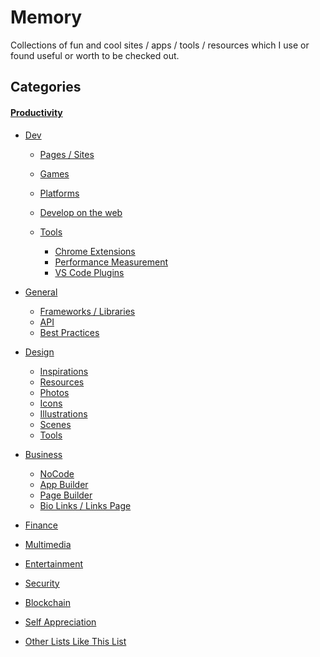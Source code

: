 # Memory

Collections of fun and cool sites / apps / tools / resources which I use or found useful or worth to be checked out.

## Categories

#### [Productivity](/memory/productivity)

- [Dev](/memory/dev/)

  - [Pages / Sites](/memory/dev/sites)
  - [Games](/memory/dev/sites#games)
  - [Platforms](/memory/dev/platforms)
  - [Develop on the web](/memory/dev/platforms#develop-on-the-web)

  - [Tools](/memory/dev/tools/)
    - [Chrome Extensions](/memory/dev/tools/chrome)
    - [Performance Measurement](/memory/dev/tools/performance)
    - [VS Code Plugins](/memory/dev/tools/vscode)

- [General](/memory/dev/general)
  - [Frameworks / Libraries](/memory/dev/general#frameworks---libraries)
  - [API](/memory/dev/general#api)
  - [Best Practices](/memory/dev/general#best-practices)

- [Design](/memory/design)
  - [Inspirations](/memory/design#inspirations)
  - [Resources](/memory/design#resources)
  - [Photos](/memory/design#photos)
  - [Icons](/memory/design#icons)
  - [Illustrations](/memory/design#illustrations)
  - [Scenes](/memory/design#scenes)
  - [Tools](/memory/design#designtools)

- [Business](/memory/business)
  - [NoCode](/memory/business#no-code)
  - [App Builder](/memory/business#build-app-solutions)
  - [Page Builder](/memory/business#page-builder)
  - [Bio Links / Links Page](/memory/business#bio-links--links-page)

- [Finance](/memory/finance)
- [Multimedia](/memory/multimedia)
- [Entertainment](/memory/entertainment)
- [Security](/memory/security)
- [Blockchain](/memory/blockchain)
- [Self Appreciation](/memory/self)
- [Other Lists Like This List](/memory/other)
